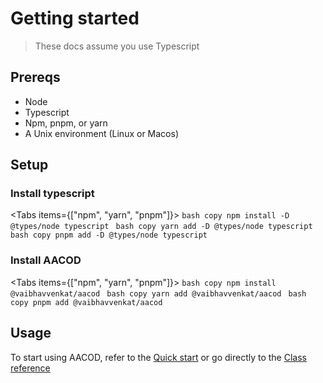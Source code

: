 
# Getting started

> These docs assume you use Typescript

## Prereqs

* Node
* Typescript
* Npm, pnpm, or yarn
* A Unix environment (Linux or Macos)

## Setup

<Steps>

### Install typescript


<Tabs items={["npm", "yarn", "pnpm"]}>
    <Tab>
    ```bash copy
    npm install -D @types/node typescript
    ```
    </Tab>
    <Tab>
    ```bash copy
    yarn add -D @types/node typescript
    ```
    </Tab>
    <Tab>
    ```bash copy
    pnpm add -D @types/node typescript
    ```
    </Tab>
</Tabs>

### Install AACOD

<Tabs items={["npm", "yarn", "pnpm"]}>
    <Tab>
    ```bash copy
    npm install @vaibhavvenkat/aacod
    ```
    </Tab>
    <Tab>
    ```bash copy
    yarn add @vaibhavvenkat/aacod
    ```
    </Tab>
    <Tab>
    ```bash copy
    pnpm add @vaibhavvenkat/aacod
    ```
    </Tab>
</Tabs>

</Steps>

## Usage

To start using AACOD, refer to the [Quick start](/quick-start)
or go directly to the [Class reference](/classes/shell)